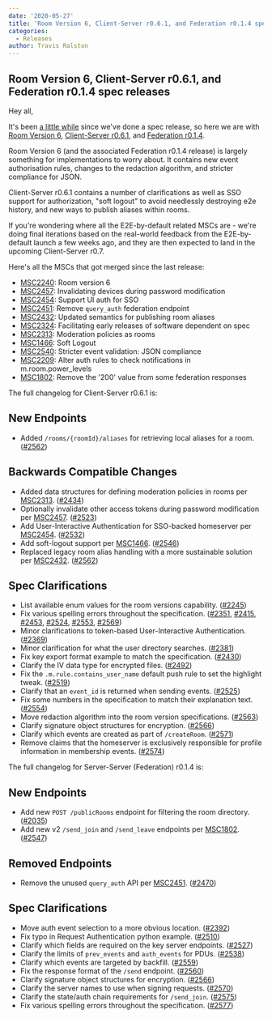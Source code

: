 ```yaml
---
date: '2020-05-27'
title: 'Room Version 6, Client-Server r0.6.1, and Federation r0.1.4 spec releases'
categories:
  - Releases
author: Travis Ralston
---
```


## Room Version 6, Client-Server r0.6.1, and Federation r0.1.4 spec releases

Hey all,

It's been [a little while](https://matrix.org/blog/2019/11/08/client-server-r-0-6-0-and-identity-service-r-0-3-0-releases) since we've done a spec release, so here we are with [Room Version 6](https://matrix.org/docs/spec/rooms/v6), [Client-Server r0.6.1](https://matrix.org/docs/spec/client_server/r0.6.1), and [Federation r0.1.4](https://matrix.org/docs/spec/server_server/r0.1.4).

Room Version 6 (and the associated Federation r0.1.4 release) is largely something for implementations to worry about. It contains new event authorisation rules, changes to the redaction algorithm, and stricter compliance for JSON.

Client-Server r0.6.1 contains a number of clarifications as well as SSO support for authorization, "soft logout" to avoid needlessly destroying e2e history, and new ways to publish aliases within rooms.

If you're wondering where all the E2E-by-default related MSCs are - we're doing final iterations based on the real-world feedback from the E2E-by-default launch a few weeks ago, and they are then expected to land in the upcoming Client-Server r0.7.

Here's all the MSCs that got merged since the last release:

- [MSC2240](https://github.com/matrix-org/matrix-doc/pull/2240): Room version 6
- [MSC2457](https://github.com/matrix-org/matrix-doc/pull/2457): Invalidating devices during password modification
- [MSC2454](https://github.com/matrix-org/matrix-doc/pull/2454): Support UI auth for SSO
- [MSC2451](https://github.com/matrix-org/matrix-doc/pull/2451): Remove `query_auth` federation endpoint
- [MSC2432](https://github.com/matrix-org/matrix-doc/pull/2432): Updated semantics for publishing room aliases
- [MSC2324](https://github.com/matrix-org/matrix-doc/pull/2324): Facilitating early releases of software dependent on spec
- [MSC2313](https://github.com/matrix-org/matrix-doc/pull/2313): Moderation policies as rooms
- [MSC1466](https://github.com/matrix-org/matrix-doc/issues/1466): Soft Logout
- [MSC2540](https://github.com/matrix-org/matrix-doc/pull/2540): Stricter event validation: JSON compliance
- [MSC2209](https://github.com/matrix-org/matrix-doc/pull/2209): Alter auth rules to check notifications in m.room.power_levels
- [MSC1802](https://github.com/matrix-org/matrix-doc/pull/1802): Remove the '200' value from some federation responses

The full changelog for Client-Server r0.6.1 is:

## New Endpoints

  - Added `/rooms/{roomId}/aliases` for retrieving local aliases for a room. ([\#2562](https://github.com/matrix-org/matrix-doc/issues/2562))

## Backwards Compatible Changes

  - Added data structures for defining moderation policies in rooms per [MSC2313](https://github.com/matrix-org/matrix-doc/pull/2313). ([\#2434](https://github.com/matrix-org/matrix-doc/issues/2434))
  - Optionally invalidate other access tokens during password modification per [MSC2457](https://github.com/matrix-org/matrix-doc/pull/2457). ([\#2523](https://github.com/matrix-org/matrix-doc/issues/2523))
  - Add User-Interactive Authentication for SSO-backed homeserver per [MSC2454](https://github.com/matrix-org/matrix-doc/pull/2454). ([\#2532](https://github.com/matrix-org/matrix-doc/issues/2532))
  - Add soft-logout support per [MSC1466](https://github.com/matrix-org/matrix-doc/issues/1466). ([\#2546](https://github.com/matrix-org/matrix-doc/issues/2546))
  - Replaced legacy room alias handling with a more sustainable solution per [MSC2432](https://github.com/matrix-org/matrix-doc/pull/2432). ([\#2562](https://github.com/matrix-org/matrix-doc/issues/2562))

## Spec Clarifications

  - List available enum values for the room versions capability. ([\#2245](https://github.com/matrix-org/matrix-doc/issues/2245))
  - Fix various spelling errors throughout the specification. ([\#2351](https://github.com/matrix-org/matrix-doc/issues/2351), [\#2415](https://github.com/matrix-org/matrix-doc/issues/2415), [\#2453](https://github.com/matrix-org/matrix-doc/issues/2453), [\#2524](https://github.com/matrix-org/matrix-doc/issues/2524), [\#2553](https://github.com/matrix-org/matrix-doc/issues/2553), [\#2569](https://github.com/matrix-org/matrix-doc/issues/2569))
  - Minor clarifications to token-based User-Interactive Authentication. ([\#2369](https://github.com/matrix-org/matrix-doc/issues/2369))
  - Minor clarification for what the user directory searches. ([\#2381](https://github.com/matrix-org/matrix-doc/issues/2381))
  - Fix key export format example to match the specification. ([\#2430](https://github.com/matrix-org/matrix-doc/issues/2430))
  - Clarify the IV data type for encrypted files. ([\#2492](https://github.com/matrix-org/matrix-doc/issues/2492))
  - Fix the `.m.rule.contains_user_name` default push rule to set the highlight tweak. ([\#2519](https://github.com/matrix-org/matrix-doc/issues/2519))
  - Clarify that an `event_id` is returned when sending events. ([\#2525](https://github.com/matrix-org/matrix-doc/issues/2525))
  - Fix some numbers in the specification to match their explanation text. ([\#2554](https://github.com/matrix-org/matrix-doc/issues/2554))
  - Move redaction algorithm into the room version specifications. ([\#2563](https://github.com/matrix-org/matrix-doc/issues/2563))
  - Clarify signature object structures for encryption. ([\#2566](https://github.com/matrix-org/matrix-doc/issues/2566))
  - Clarify which events are created as part of `/createRoom`. ([\#2571](https://github.com/matrix-org/matrix-doc/issues/2571))
  - Remove claims that the homeserver is exclusively responsible for profile information in membership events. ([\#2574](https://github.com/matrix-org/matrix-doc/issues/2574))


The full changelog for Server-Server (Federation) r0.1.4 is:

## New Endpoints

  - Add new `POST /publicRooms` endpoint for filtering the room directory. ([\#2035](https://github.com/matrix-org/matrix-doc/issues/2035))
  - Add new v2 `/send_join` and `/send_leave` endpoints per [MSC1802](https://github.com/matrix-org/matrix-doc/pull/1802). ([\#2547](https://github.com/matrix-org/matrix-doc/issues/2547))

## Removed Endpoints

  - Remove the unused `query_auth` API per [MSC2451](https://github.com/matrix-org/matrix-doc/pull/2451). ([\#2470](https://github.com/matrix-org/matrix-doc/issues/2470))

## Spec Clarifications

  - Move auth event selection to a more obvious location. ([\#2392](https://github.com/matrix-org/matrix-doc/issues/2392))
  - Fix typo in Request Authentication python example. ([\#2510](https://github.com/matrix-org/matrix-doc/issues/2510))
  - Clarify which fields are required on the key server endpoints. ([\#2527](https://github.com/matrix-org/matrix-doc/issues/2527))
  - Clarify the limits of `prev_events` and `auth_events` for PDUs. ([\#2538](https://github.com/matrix-org/matrix-doc/issues/2538))
  - Clarify which events are targeted by backfill. ([\#2559](https://github.com/matrix-org/matrix-doc/issues/2559))
  - Fix the response format of the `/send` endpoint. ([\#2560](https://github.com/matrix-org/matrix-doc/issues/2560))
  - Clarify signature object structures for encryption. ([\#2566](https://github.com/matrix-org/matrix-doc/issues/2566))
  - Clarify the server names to use when signing requests. ([\#2570](https://github.com/matrix-org/matrix-doc/issues/2570))
  - Clarify the state/auth chain requirements for `/send_join`. ([\#2575](https://github.com/matrix-org/matrix-doc/issues/2575))
  - Fix various spelling errors throughout the specification. ([\#2577](https://github.com/matrix-org/matrix-doc/issues/2577))
